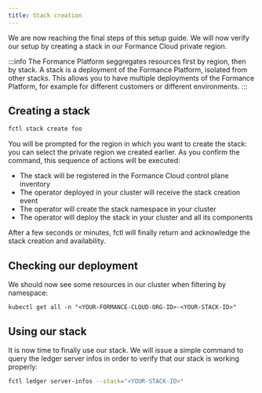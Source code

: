 ```yaml
---
title: Stack creation
---
```


We are now reaching the final steps of this setup guide. We will now verify our setup by creating a stack in our Formance Cloud private region.

:::info
The Formance Platform seggregates resources first by region, then by stack. A stack is a deployment of the Formance Platform, isolated from other stacks. This allows you to have multiple deployments of the Formance Platform, for example for different customers or different environments.
:::

## Creating a stack

```bash
fctl stack create foo
```

You will be prompted for the region in which you want to create the stack: you can select the private region we created earlier. As you confirm the command, this sequence of actions will be executed:

* The stack will be registered in the Formance Cloud control plane inventory
* The operator deployed in your cluster will receive the stack creation event
* The operator will create the stack namespace in your cluster
* The operator will deploy the stack in your cluster and all its components

After a few seconds or minutes, fctl will finally return and acknowledge the stack creation and availability.

## Checking our deployment

We should now see some resources in our cluster when filtering by namespace:

```
kubectl get all -n "<YOUR-FORMANCE-CLOUD-ORG-ID>-<YOUR-STACK-ID>"
```

## Using our stack

It is now time to finally use our stack. We will issue a simple command to query the ledger server infos in order to verify that our stack is working properly:

```bash
fctl ledger server-infos --stack="<YOUR-STACK-ID>"
```
